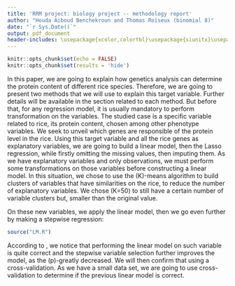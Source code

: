 ```yaml
---
title: 'RRM project: biology project -- methodology report'
author: "Houda Aiboud Benchekroun and Thomas Roiseux (binomial 8)"
date: "`r Sys.Date()`"
output: pdf_document
header-includes: \usepackage{xcolor,colortbl}\usepackage{siunitx}\usepackage{array,float,booktabs,diagbox}\sisetup{group-separator={,},group-minimum-digits={3}}
---
```

```r
knitr::opts_chunk$set(echo = FALSE)
knitr::opts_chunk$set(results = 'hide')
```
\rule{\linewidth}{0.1pt}
\section{Introduction}
In this paper, we are going to explain how genetics analysis can determine the protein content of different rice species.
Therefore, we are going to present two methods that we will use to explain this target variable.
Further details will be available in the section related to each method.
But before that, for any regression model, it is usually mandatory to perform transformation on the variables.\par
The studied case is a specific variable related to rice, its protein content, chosen among \num{38} other phenotype variables.
We seek to unveil which genes are responsible of the protein level in the rice.
\par
Using this target variable and all the rice genes as explanatory variables, we are going to build a linear model, then the Lasso regression, while firstly omitting the missing values, then imputing them.
\section{Linear model with omission of missing values}
As we have \num{36901} explanatory variables and only \num{413} observations, we must perform some transformations on those variables before constructing a linear model.\par
In this situation, we chose to use the \(K\)-means algorithm to build clusters of variables that have similarities on the rice, to reduce the number of explanatory variables.
We chose \(K=50\) to still have a certain number of variable clusters but, smaller than the original value.\par
On these \num{50} new variables, we apply the linear model, then we go even further by making a stepwise regression:
```r
source("LM.R")
```
\begin{table}[H]
\centering
\begin{tabular}{@{}|>{}c|S|S|@{}}
\toprule
\rowcolor{cyan}\diagbox{Situation}{Value}&\multicolumn{1}{c|}{\(R^2\)}&\multicolumn{1}{c|}{\(p\)-value}\\
\midrule
\cellcolor{cyan}Before&\cellcolor{red}0.6878&\cellcolor{green}0.006025\\
\midrule
\cellcolor{cyan}After&\cellcolor{red}0.589&\cellcolor{green}1.3e-9\\
\bottomrule
\end{tabular}
\caption{\(p\)-values and \(R^2\) coefficients from the linear model, before and after the stepwise selection}
\label{tab:lm}
\end{table}
According to \hyperref[tab:lm]{Table~\ref*{tab:lm}}, we notice that performing the linear model on such variable is quite correct and the stepwise variable selection further improves the model, as the \(p\)-greatly decreased. We will then confirm that using a cross-validation.
\section{Cross-validation of the linear model}
As we have a small data set, we are going to use cross-validation to determine if the previous linear model is correct.
\section{Lasso regression}
